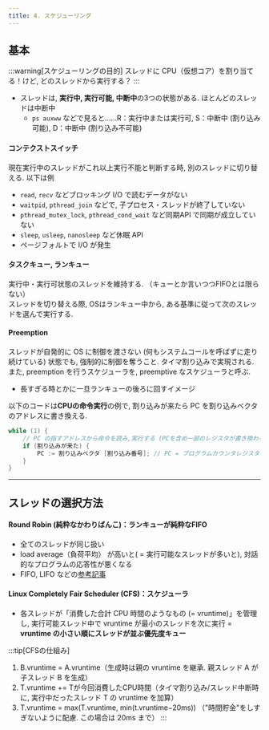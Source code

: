 ```yaml
---
title: 4. スケジューリング
---
```

## 基本
:::warning[スケジューリングの目的]
スレッドに CPU（仮想コア）を割り当てる！けど, どのスレッドから実行する？
:::
- スレッドは, **実行中, 実行可能, 中断中**の3つの状態がある. ほとんどのスレッドは中断中
    - `ps auxww` などで見ると……R：実行中または実行可, S：中断中 (割り込み可能), D：中断中 (割り込み不可能)
#### コンテクストスイッチ
現在実行中のスレッドがこれ以上実行不能と判断する時, 別のスレッドに切り替える. 以下は例
- `read`, `recv` などブロッキング I/O で読むデータがない
- `waitpid`, `pthread_join` などで, 子プロセス・スレッドが終了していない
- `pthread_mutex_lock`, `pthread_cond_wait` など同期API で同期が成立していない
- `sleep`, `usleep`, `nanosleep` など休眠 API
- ページフォルトで I/O が発生

#### タスクキュー, ランキュー
実行中・実行可状態のスレッドを維持する. （キューとか言いつつFIFOとは限らない）  
スレッドを切り替える際, OSはランキュー中から, ある基準に従って次のスレッドを選んで実行する.

#### Preemption
スレッドが自発的に OS に制御を渡さない (何もシステムコールを呼ばずに走り続けている) 状態でも, 強制的に制御を奪うこと. タイマ割り込みで実現される. 
また, preemption を行うスケジューラを, preemptive なスケジューラと呼ぶ. 
- 長すぎる時とかに一旦ランキューの後ろに回すイメージ

以下のコードは**CPUの命令実行**の例で, 割り込みが来たら PC を割り込みベクタのアドレスに書き換える.
```c
while (1) {
	// PC の指すアドレスから命令を読み,実行する (PCを含め一部のレジスタが書き換わる)
	if (割り込みが来た) {
		PC := 割り込みベクタ [割り込み番号]; // PC = プログラムカウンタレジスタ
	}
}
```
---

## スレッドの選択方法

#### Round Robin (純粋なかわりばんこ)：ランキューが純粋なFIFO
- 全てのスレッドが同じ扱い
- load average（負荷平均） が高いと( = 実行可能なスレッドが多いと), 対話的なプログラムの応答性が悪くなる
- FIFO, LIFO などの[参考記事](https://qiita.com/pb10005/items/970c0aa7120598949d01)
#### Linux Completely Fair Scheduler (CFS)：スケジューラ
- 各スレッドが「消費した合計 CPU 時間のようなもの (= vruntime)」を管理し, 実行可能スレッド中で vruntime が最小のスレッドを次に実行
= **vruntime の小さい順にスレッドが並ぶ優先度キュー**

:::tip[CFSの仕組み]
1. B.vruntime = A.vruntime（生成時は親の vruntime を継承. 親スレッド A が子スレッド B を生成）
2. T.vruntime += Tが今回消費したCPU時間（タイマ割り込み/スレッド中断時に, 実行中だったスレッド T の vruntime を加算）
3. T.vruntime = max(T.vruntime, min(t.vruntime−20ms))  （"時間貯金"をしすぎないように配慮. この場合は 20ms まで）
:::